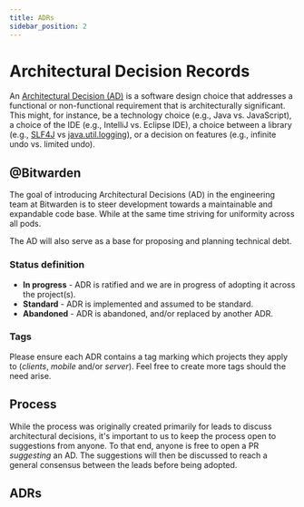 ```yaml
---
title: ADRs
sidebar_position: 2
---
```



# Architectural Decision Records

An [Architectural Decision (AD)][ad] is a software design choice that addresses a functional or
non-functional requirement that is architecturally significant. This might, for instance, be a
technology choice (e.g., Java vs. JavaScript), a choice of the IDE (e.g., IntelliJ vs. Eclipse IDE),
a choice between a library (e.g., [SLF4J][slf4j] vs [java.util.logging][java.util.logging]), or a
decision on features (e.g., infinite undo vs. limited undo).

## @Bitwarden

The goal of introducing Architectural Decisions (AD) in the engineering team at Bitwarden is to
steer development towards a maintainable and expandable code base. While at the same time striving
for uniformity across all pods.

The AD will also serve as a base for proposing and planning technical debt.

### Status definition

- **In progress** - ADR is ratified and we are in progress of adopting it across the project(s).
- **Standard** - ADR is implemented and assumed to be standard.
- **Abandoned** - ADR is abandoned, and/or replaced by another ADR.

### Tags

Please ensure each ADR contains a tag marking which projects they apply to (_clients_, _mobile_
and/or _server_). Feel free to create more tags should the need arise.

## Process

While the process was originally created primarily for leads to discuss architectural decisions,
it's important to us to keep the process open to suggestions from anyone. To that end, anyone is
free to open a PR _suggesting_ an AD. The suggestions will then be discussed to reach a general
consensus between the leads before being adopted.

## ADRs

<DocCardList />

[ad]: https://en.wikipedia.org/wiki/Architectural_decision
[slf4j]: https://www.slf4j.org/
[java.util.logging]:
  https://docs.oracle.com/javase/8/docs/api/java/util/logging/package-summary.html
